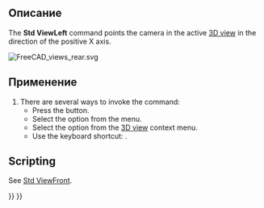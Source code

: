 <languages/>

{{Docnav/ru
|[[Std_ViewBottom/ru|Команда "Снизу"]]
|[[Std_ViewRotateLeft/ru|Команда "Повернуть влево"]]
|[[Std_View_Menu/ru|Меню "Вид"]]
|IconL=Std_ViewBottom.svg
|IconR=Std_ViewRotateLeft.svg
|IconC=Freecad.svg
}}

{{GuiCommand/ru
|Name=Std ViewLeft
|Name/ru=Std ViewLeft
|MenuLocation=Виды → Стандартные виды → Слева
|Workbenches=All
|Shortcut={{KEY|6}}
|SeeAlso=[[Std_ViewRear/ru|Std ViewRear]], [[Std_ViewBottom/ru|Std ViewBottom]]
}}

<span id="Description"></span>
==Описание==

The '''Std ViewLeft''' command points the camera in the active [[3D_view|3D view]] in the direction of the positive X axis.

[[Image:FreeCAD_views_rear.svg]]
{{Caption|Arrow 6 points in the direction of the left view}}

<span id="Usage"></span>
==Применение==

# There are several ways to invoke the command:
#* Press the {{Button|[[Image:Std_ViewLeft.svg|16px]] [[Std_ViewLeft|Left]]}} button.
#* Select the {{MenuCommand|View → Standard views → [[Image:Std_ViewLeft.svg|16px]] Left}} option from the menu.
#* Select the {{MenuCommand|Standard views → [[Image:Std_ViewLeft.svg|16px]] Left}} option from the [[3D_view|3D view]] context menu.
#* Use the keyboard shortcut: {{KEY|6}}.

==Scripting==

See [[Std_ViewFront#Scripting|Std ViewFront]].


{{Docnav/ru
|[[Std_ViewBottom/ru|Команда "Снизу"]]
|[[Std_ViewRotateLeft/ru|Команда "Повернуть влево"]]
|[[Std_View_Menu/ru|Меню "Вид"]]
|IconL=Std_ViewBottom.svg
|IconR=Std_ViewRotateLeft.svg
|IconC=Freecad.svg
}}

{{Std_Base_navi{{#translation:}}}}
{{Userdocnavi{{#translation:}}}}
